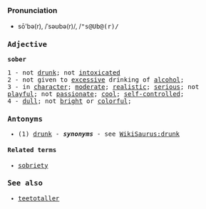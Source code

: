 =={{en}}==
===Pronunciation===
*sō'bə(r), /ˈsəʊbə(r)/, /<tt>"s@Ub@(r)<tt>/

===Adjective===
'''sober'''

1 -  not [[drunk]]; not [[intoxicated]] <br>
2 -  not given to [[excess]]ive drinking of [[alcohol]]; <br>
3 -  in [[character]]; [[moderate]]; [[realistic]]; [[serious]]; not [[playful]]; not [[passionate]]; [[cool]]; [[self-controlled]];<br>
4 -  [[dull]]; not [[bright]] or [[colorful]];

===Antonyms===
*(1) [[drunk]] - '''''synonyms''''' - see [[WikiSaurus:drunk]]


====Related terms====
*[[sobriety]]

===See also===
*[[teetotaller]]